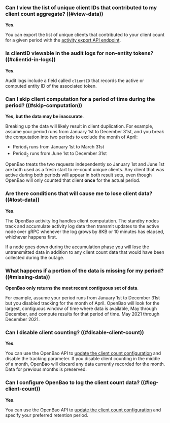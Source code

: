### Can I view the list of unique client IDs that contributed to my client count aggregate? ((#view-data))

**Yes**.

You can export the list of unique
clients that contributed to your client count for a given period with
the
[activity export API endpoint](/api-docs/system/internal-counters#activity-export).

### Is clientID viewable in the audit logs for non-entity tokens? ((#clientid-in-logs))

**Yes**.

Audit logs include a field called `clientID` that records the
active or computed entity ID of the associated token.

### Can I skip client computation for a period of time during the period? ((#skip-computation))

**Yes, but the data may be inaccurate**.

Breaking up the data will likely result in client duplication. For example,
assume your period runs from January 1st to December 31st, and you break
the computation into two periods to exclude the month of April:

- Period<sub>1</sub> runs from January 1st to March 31st
- Period<sub>2</sub> runs from June 1st to December 31st

OpenBao treats the two requests independently so January 1st and June 1st are both
used as a fresh start to re-count unique clients. Any client that was active
during both periods will appear in both result sets, even though OpenBao will only
counted that client **once** for the actual period.

### Are there conditions that will cause me to lose client data? ((#lost-data))

**Yes**.

The OpenBao activity log handles client computation. The standby nodes track and
accumulate activity log data then transmit updates to the active node over gRPC
whenever the log grows by 8KB or 10 minutes has elapsed, whichever happens
first.

If a node goes down during the accumulation phase you will lose the
untransmitted data in addition to any client count data that would have been
collected during the outage.

### What happens if a portion of the data is missing for my period? ((#missing-data))

**OpenBao only returns the most recent contiguous set of data**.

For example, assume your period runs from January 1st to December 31st
but you disabled tracking for the month of April. OpenBao will look for the
largest, contiguous window of time where data is available, May through December,
and compute results for that period of time. May 2021 through December 2021.

### Can I disable client counting? ((#disable-client-count))

**Yes**.

You can use the OpenBao API to
[update the client count configuration](/api-docs/system/internal-counters#update-the-client-count-configuration)
and disable the tracking parameter. If you disable client counting in the middle
of a month, OpenBao will discard any data currently recorded for the month. Data
for previous months is preserved.

### Can I configure OpenBao to log the client count data? ((#log-client-count))

**Yes**.

You can use the OpenBao API to
[update the client count configuration](/api-docs/system/internal-counters#update-the-client-count-configuration)
and specify your preferred retention period.
